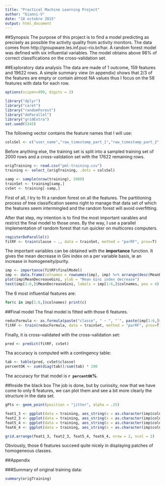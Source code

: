 ```yaml
---
title: "Practical Machine Learning Project"
author: "Gianni-V"
date: "18 octobre 2015"
output: html_document
---
```

##Synopsis
The purpose of this project is to find a model predicting as precisely as possible the activity quality from activity monitors. The data comes from http://groupware.les.inf.puc-rio.br/har. A random forest model was defined with six influential variables. The model obtains above 98% of correct classifications on the cross-validation set.

##Exploratory data analysis
The data are made of 1 outcome, 159 features and 19622 rows. A simple summary view (in appendix) shows that 2/3 of the features are empty or contain almost NA values thus I focus on the 58 features with data for each row.
```r
options(scipen=999, digits = 2)
```
```r
library("dplyr")
library("caret")
library("randomForest")
library("doParallel")
library("gridExtra")
set.seed(5345)
```
  
The following vector contains the feature names that I will use:
```r
colsSel <- c("user_name","raw_timestamp_part_1","raw_timestamp_part_2","new_window","num_window","roll_belt","pitch_belt","yaw_belt","total_accel_belt","gyros_belt_x","gyros_belt_y","gyros_belt_z","accel_belt_x","accel_belt_y","accel_belt_z","magnet_belt_x","magnet_belt_y","magnet_belt_z","roll_arm","pitch_arm","yaw_arm","total_accel_arm","gyros_arm_x","gyros_arm_y","gyros_arm_z","accel_arm_x","accel_arm_y","accel_arm_z","magnet_arm_x","magnet_arm_y","magnet_arm_z","roll_dumbbell","pitch_dumbbell","yaw_dumbbell","total_accel_dumbbell","gyros_dumbbell_x","gyros_dumbbell_y","gyros_dumbbell_z","accel_dumbbell_x","accel_dumbbell_y","accel_dumbbell_z","magnet_dumbbell_x","magnet_dumbbell_y","magnet_dumbbell_z","roll_forearm","pitch_forearm","yaw_forearm","total_accel_forearm","gyros_forearm_x","gyros_forearm_y","gyros_forearm_z","accel_forearm_x","accel_forearm_y","accel_forearm_z","magnet_forearm_x","magnet_forearm_y","magnet_forearm_z", "classe")
```
  

Before anything else, the training set is split into a sampled training set of 2000 rows and a cross-validation set  with the 17622 remaining rows.
```r
origTraining <- read.csv("pml-training.csv")
training <- select_(origTraining, .dots = colsSel)

samp <- sample(nrow(training), 2000)
trainSet <- training[samp,]
cvSet <- training[-samp,]
```
  

First of all, I try to fit a random forest on all the features. The partitioning process of tree classification seems right to manage that data set of which the features seem intermingled and the random forest will avoid overfitting.

After that step, my intention is to find the most important varables and restrict the final model to those ones. By the way, I use a parallel implementation of random forest that run quicker on multicores computers.
```r
registerDoParallel()
fitRF <- train(classe ~ ., data = trainSet, method = "parRF", prox=T)
```
  

The important variables can be obtained with the **importance** function. It gives the mean decrease in Gini index on a per variable basis, ie an increase in homogeneity/purity.
```r
imp <- importance(fitRF$finalModel)
imp <- data.frame(colnames = rownames(imp), imp) %>% arrange(desc(MeanDecreaseGini))
plot(imp$MeanDecreaseGini, ylab = "Mean Gini index decrease")
text(imp[1:6,]$MeanDecreaseGini, labels = imp[1:6,]$colnames, pos = 4)
```

The 6 most influential features are:
```r
for(c in imp[1:6,]$colnames) print(c)
```

##Final model
The final model is fitted with those 6 features.
```r
reducFormula <- as.formula(paste("classe", " ~ ", "`", paste(imp[1:6,]$colnames, collapse="` + `"), "`", sep=""))
fitRF <- train(reducFormula, data = trainSet, method = "parRF", prox=T)
```
  
Finally, it is cross-validated with the cross-validation set:
```r
pred <- predict(fitRF, cvSet)
```
  
Tha accuracy is computed with a contingency table:
```r
tab <- table(pred, cvSet$classe)
percentOK <- sum(diag(tab))/sum(tab) * 100
```
The accuracy for that model is **`r percentOK`%**.
  
##Inside the black box
The job is done, but by curiosity, now that we have come to only 6 features, we can plot them and see a bit more clearly the structure in the data set.
```r
gPts <- geom_point(position = "jitter", alpha = .25)

feat1_3 <- ggplot(data = training, aes_string(x = as.character(imp$colnames[1]), y = as.character(imp$colnames[3]), col = "classe")) + gPts
feat2_3 <- ggplot(data = training, aes_string(x = as.character(imp$colnames[2]), y = as.character(imp$colnames[3]), col = "classe")) + gPts
feat5_4 <- ggplot(data = training, aes_string(x = as.character(imp$colnames[5]), y = as.character(imp$colnames[4]), col = "classe")) + gPts
feat6_4 <- ggplot(data = training, aes_string(x = as.character(imp$colnames[6]), y = as.character(imp$colnames[4]), col = "classe")) + gPts

grid.arrange(feat1_3, feat2_3, feat5_4, feat6_4, nrow = 2, ncol = 2)
```

Obviously, those 6 features succeed quite nicely in displaying patches of homogeneous classes.

##Appendix

###Summary of original training data:
```r
summary(origTraining)
```